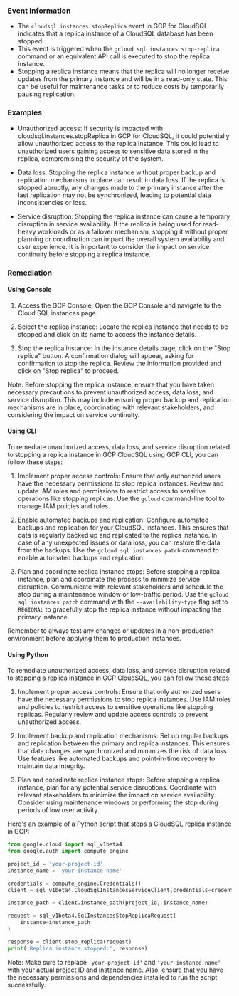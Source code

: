 
### Event Information

- The `cloudsql.instances.stopReplica` event in GCP for CloudSQL indicates that a replica instance of a CloudSQL database has been stopped.
- This event is triggered when the `gcloud sql instances stop-replica` command or an equivalent API call is executed to stop the replica instance.
- Stopping a replica instance means that the replica will no longer receive updates from the primary instance and will be in a read-only state. This can be useful for maintenance tasks or to reduce costs by temporarily pausing replication.


### Examples

- Unauthorized access: If security is impacted with cloudsql.instances.stopReplica in GCP for CloudSQL, it could potentially allow unauthorized access to the replica instance. This could lead to unauthorized users gaining access to sensitive data stored in the replica, compromising the security of the system.

- Data loss: Stopping the replica instance without proper backup and replication mechanisms in place can result in data loss. If the replica is stopped abruptly, any changes made to the primary instance after the last replication may not be synchronized, leading to potential data inconsistencies or loss.

- Service disruption: Stopping the replica instance can cause a temporary disruption in service availability. If the replica is being used for read-heavy workloads or as a failover mechanism, stopping it without proper planning or coordination can impact the overall system availability and user experience. It is important to consider the impact on service continuity before stopping a replica instance.

### Remediation

#### Using Console

1. Access the GCP Console: Open the GCP Console and navigate to the Cloud SQL instances page.

2. Select the replica instance: Locate the replica instance that needs to be stopped and click on its name to access the instance details.

3. Stop the replica instance: In the instance details page, click on the "Stop replica" button. A confirmation dialog will appear, asking for confirmation to stop the replica. Review the information provided and click on "Stop replica" to proceed.

Note: Before stopping the replica instance, ensure that you have taken necessary precautions to prevent unauthorized access, data loss, and service disruption. This may include ensuring proper backup and replication mechanisms are in place, coordinating with relevant stakeholders, and considering the impact on service continuity.

#### Using CLI

To remediate unauthorized access, data loss, and service disruption related to stopping a replica instance in GCP CloudSQL using GCP CLI, you can follow these steps:

1. Implement proper access controls: Ensure that only authorized users have the necessary permissions to stop replica instances. Review and update IAM roles and permissions to restrict access to sensitive operations like stopping replicas. Use the `gcloud` command-line tool to manage IAM policies and roles.

2. Enable automated backups and replication: Configure automated backups and replication for your CloudSQL instances. This ensures that data is regularly backed up and replicated to the replica instance. In case of any unexpected issues or data loss, you can restore the data from the backups. Use the `gcloud sql instances patch` command to enable automated backups and replication.

3. Plan and coordinate replica instance stops: Before stopping a replica instance, plan and coordinate the process to minimize service disruption. Communicate with relevant stakeholders and schedule the stop during a maintenance window or low-traffic period. Use the `gcloud sql instances patch` command with the `--availability-type` flag set to `REGIONAL` to gracefully stop the replica instance without impacting the primary instance.

Remember to always test any changes or updates in a non-production environment before applying them to production instances.

#### Using Python

To remediate unauthorized access, data loss, and service disruption related to stopping a replica instance in GCP CloudSQL, you can follow these steps:

1. Implement proper access controls: Ensure that only authorized users have the necessary permissions to stop replica instances. Use IAM roles and policies to restrict access to sensitive operations like stopping replicas. Regularly review and update access controls to prevent unauthorized access.

2. Implement backup and replication mechanisms: Set up regular backups and replication between the primary and replica instances. This ensures that data changes are synchronized and minimizes the risk of data loss. Use features like automated backups and point-in-time recovery to maintain data integrity.

3. Plan and coordinate replica instance stops: Before stopping a replica instance, plan for any potential service disruptions. Coordinate with relevant stakeholders to minimize the impact on service availability. Consider using maintenance windows or performing the stop during periods of low user activity. 

Here's an example of a Python script that stops a CloudSQL replica instance in GCP:

```python
from google.cloud import sql_v1beta4
from google.auth import compute_engine

project_id = 'your-project-id'
instance_name = 'your-instance-name'

credentials = compute_engine.Credentials()
client = sql_v1beta4.CloudSqlInstancesServiceClient(credentials=credentials)

instance_path = client.instance_path(project_id, instance_name)

request = sql_v1beta4.SqlInstancesStopReplicaRequest(
    instance=instance_path
)

response = client.stop_replica(request)
print('Replica instance stopped:', response)
```

Note: Make sure to replace `'your-project-id'` and `'your-instance-name'` with your actual project ID and instance name. Also, ensure that you have the necessary permissions and dependencies installed to run the script successfully.

